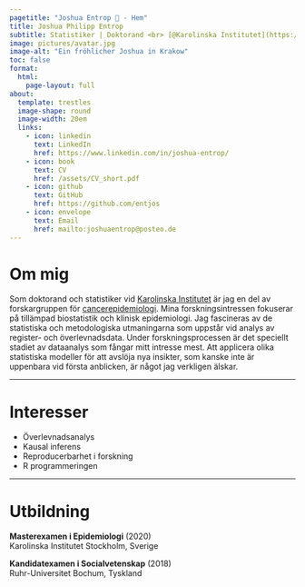 ```yaml
---
pagetitle: "Joshua Entrop 👋 - Hem"
title: Joshua Philipp Entrop
subtitle: Statistiker | Doktorand <br> [@Karolinska Institutet](https://ki.se/personer/joshua-entrop)
image: pictures/avatar.jpg
image-alt: "Ein fröhlicher Joshua in Krakow"
toc: false
format: 
  html:
    page-layout: full
about: 
  template: trestles
  image-shape: round
  image-width: 20em
  links:
    - icon: linkedin
      text: LinkedIn
      href: https://www.linkedin.com/in/joshua-entrop/
    - icon: book
      text: CV
      href: /assets/CV_short.pdf
    - icon: github
      text: GitHub
      href: https://github.com/entjos
    - icon: envelope
      text: Email
      href: mailto:joshuaentrop@posteo.de
---
```


# Om mig

Som doktorand och statistiker vid [Karolinska Institutet](https://ki.se/personer/joshua-entrop) är jag en del av forskargruppen för [cancerepidemiologi](https://ki.se/meds/forskargrupp-karin-ekstrom-smedby). Mina forskningsintressen fokuserar på tillämpad biostatistik och klinisk epidemiologi. Jag fascineras av de statistiska och metodologiska utmaningarna som uppstår vid analys av register- och överlevnadsdata. Under forskningsprocessen är det speciellt stadiet av dataanalys som fångar mitt intresse mest. Att applicera olika statistiska modeller för att avslöja nya insikter, som kanske inte är uppenbara vid första anblicken, är något jag verkligen älskar.

------------------------------------------------------------------------

# Interesser

- Överlevnadsanalys
- Kausal inferens
- Reproducerbarhet i forskning
- R programmeringen

------------------------------------------------------------------------

# Utbildning

**Masterexamen i Epidemiologi** (2020)\
Karolinska Institutet Stockholm, Sverige

**Kandidatexamen i Socialvetenskap** (2018)\
Ruhr-Universitet Bochum, Tyskland
